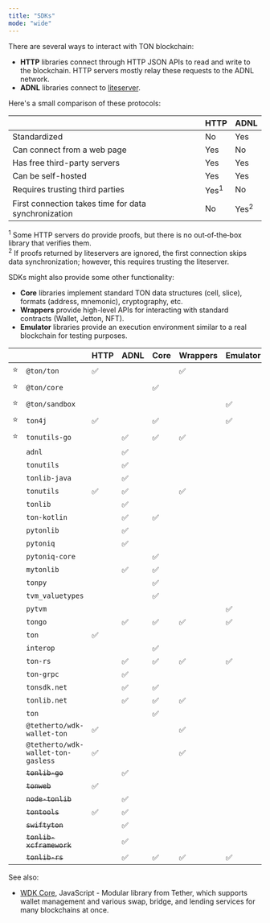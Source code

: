 ```yaml
---
title: "SDKs"
mode: "wide"
---
```


There are several ways to interact with TON blockchain:

- **HTTP** libraries connect through HTTP JSON APIs to read and write to the blockchain. HTTP servers mostly relay these requests to the ADNL network.
- **ADNL** libraries connect to [liteserver](/ecosystem/node/overview).

Here's a small comparison of these protocols:

|                                                      | HTTP            | ADNL            |
| ---------------------------------------------------- | --------------- | --------------- |
| Standardized                                         | No              | Yes             |
| Can connect from a web page                          | Yes             | No              |
| Has free third-party servers                         | Yes             | Yes             |
| Can be self-hosted                                   | Yes             | Yes             |
| Requires trusting third parties                      | Yes<sup>1</sup> | No              |
| First connection takes time for data synchronization | No              | Yes<sup>2</sup> |

<sup>1</sup> Some HTTP servers do provide proofs, but there is no out‑of‑the‑box library that verifies them. <br />
<sup>2</sup> If proofs returned by liteservers are ignored, the first connection skips data synchronization; however, this requires trusting the liteserver.

SDKs might also provide some other functionality:

- **Core** libraries implement standard TON data structures (cell, slice), formats (address, mnemonic), cryptography, etc.
- **Wrappers** provide high-level APIs for interacting with standard contracts (Wallet, Jetton, NFT).
- **Emulator** libraries provide an execution environment similar to a real blockchain for testing purposes.

|   |                          | HTTP | ADNL | Core | Wrappers | Emulator | Language   |                                                                  |                                                                                    |                                    |
| - | ------------------------ | ---- | ---- | ---- | -------- | -------- | ---------- | ---------------------------------------------------------------- | ---------------------------------------------------------------------------------- | ---------------------------------- |
| ⭐ | `@ton/ton`               | ✅    |      |      | ✅        |          | TypeScript | [Code](https://github.com/ton-org/ton)                           |                                                                                    | [Chat](https://t.me/tondev_eng)    |
| ⭐ | `@ton/core`              |      |      | ✅    |          |          | TypeScript | [Code](https://github.com/ton-org/ton-core)                      | [Docs](https://ton-org.github.io/ton-core/)                                        |                                    |
| ⭐ | `@ton/sandbox`           |      |      |      |          | ✅        | TypeScript | [Code](https://github.com/ton-org/sandbox)                       |                                                                                    |                                    |
| ⭐ | `ton4j`                  | ✅    |      | ✅    |          | ✅        | Java       | [Code](https://github.com/neodix42/ton4j)                        |                                                                                    | [Chat](https://t.me/ton4java)      |
| ⭐ | `tonutils-go`            |      | ✅    | ✅    | ✅        |          | Go         | [Code](https://github.com/xssnick/tonutils-go)                   |                                                                                    | [Chat](https://t.me/tonutils)      |
|   | `adnl`                   |      | ✅    |      |          |          | TypeScript | [Code](https://github.com/tonkite/adnl)                          |                                                                                    |                                    |
|   | `tonutils`               |      | ✅    |      |          |          | TypeScript | [Code](https://github.com/thekiba/tonutils)                      |                                                                                    |                                    |
|   | `tonlib-java`            |      | ✅    |      |          |          | Java       | [Code](https://github.com/ton-blockchain/tonlib-java)            |                                                                                    |                                    |
|   | `tonutils`               | ✅    | ✅    |      | ✅        |          | Python     | [Code](https://github.com/nessshon/tonutils)                     | [Docs](https://tonutils.ness.su/)                                                  | [Chat](https://t.me/pythonnton)    |
|   | `tonlib`                 |      | ✅    |      |          |          | C++        | [Code](https://github.com/ton-blockchain/ton/tree/master/tonlib) | [Docs](https://github.com/ton-blockchain/ton/tree/master/example/cpp)              |                                    |
|   | `ton-kotlin`             |      | ✅    | ✅    |          |          | Kotlin     | [Code](https://github.com/ton-community/ton-kotlin)              | [Docs](https://github.com/ton-blockchain/ton-kotlin/wiki/TON-Kotlin-documentation) |                                    |
|   | `pytonlib`               |      | ✅    |      |          |          | Python     | [Code](https://github.com/toncenter/pytonlib)                    |                                                                                    |                                    |
|   | `pytoniq`                |      | ✅    |      |          |          | Python     | [Code](https://github.com/yungwine/pytoniq)                      | [Docs](https://yungwine.gitbook.io/pytoniq-doc/)                                   | [Chat](https://t.me/pythonnton)    |
|   | `pytoniq-core`           |      |      | ✅    |          |          | Python     | [Code](https://github.com/yungwine/pytoniq-core)                 | [Docs](https://yungwine.gitbook.io/pytoniq-doc/)                                   | [Chat](https://t.me/pythonnton)    |
|   | `mytonlib`               |      | ✅    | ✅    |          |          | Python     | [Code](https://github.com/igroman787/mytonlib)                   |                                                                                    |                                    |
|   | `tonpy`                  |      |      | ✅    |          |          | Python     | [Code](https://github.com/disintar/tonpy)                        | [Docs](https://tonpy.dton.io/)                                                     |                                    |
|   | `tvm_valuetypes`         |      |      | ✅    |          |          | Python     | [Code](https://github.com/toncenter/tvm_valuetypes)              |                                                                                    |                                    |
|   | `pytvm`                  |      |      |      |          | ✅        | Python     | [Code](https://github.com/yungwine/pytvm)                        |                                                                                    |                                    |
|   | `tongo`                  |      | ✅    | ✅    | ✅        | ✅        | Go         | [Code](https://github.com/tonkeeper/tongo)                       |                                                                                    |                                    |
|   | `ton`                    | ✅    |      |      |          |          | PHP        | [Code](https://github.com/olifanton/ton)                         |                                                                                    |                                    |
|   | `interop`                |      |      | ✅    |          |          | PHP        | [Code](https://github.com/olifanton/interop)                     |                                                                                    |                                    |
|   | `ton-rs`                 |      | ✅    | ✅    | ✅        | ✅        | Rust       | [Code](https://github.com/ston-fi/ton-rs)                        |                                                                                    |                                    |
|   | `ton-grpc`               |      | ✅    |      |          |          | Rust       | [Code](https://github.com/getgems-io/ton-grpc)                   |                                                                                    |                                    |
|   | `tonsdk.net`             |      | ✅    | ✅    |          |          | C#         | [Code](https://github.com/continuation-team/TonSdk.NET)          |                                                                                    | [Chat](https://t.me/cont_team/104) |
|   | `tonlib.net`             |      | ✅    | ✅    | ✅        |          | C#         | [Code](https://github.com/justdmitry/TonLib.NET)                 |                                                                                    |                                    |
|   | `ton`                    |      |      | ✅    |          |          | Elixir     | [Code](https://github.com/ayrat555/ton)                          |                                                                                    |                                    |
|   | `@tetherto/wdk-wallet-ton` | ✅    |      |      | ✅        |          | JavaScript     | [Code](https://github.com/tetherto/wdk-wallet-ton)              | [Docs](https://github.com/tetherto/wdk-docs/tree/main/sdk/wallet-modules/wallet-ton) |                                    |
|   | `@tetherto/wdk-wallet-ton-gasless` | ✅    |      |      | ✅        |          | JavaScript     | [Code](https://github.com/tetherto/wdk-wallet-ton-gasless)              | [Docs](https://github.com/tetherto/wdk-docs/tree/main/sdk/wallet-modules/wallet-ton-gasless) |                                    |
|   | ~~`tonlib-go`~~          |      | ✅    |      |          |          | Go         | [Code](https://github.com/ton-blockchain/tonlib-go)              |                                                                                    |                                    |
|   | ~~`tonweb`~~             | ✅    |      |      |          |          | JavaScript | [Code](https://github.com/toncenter/tonweb)                      |                                                                                    |                                    |
|   | ~~`node-tonlib`~~        |      | ✅    |      |          |          | JavaScript | [Code](https://github.com/labraburn/node-tonlib)                 |                                                                                    |                                    |
|   | ~~`tontools`~~           | ✅    | ✅    |      |          |          | Python     | [Code](https://github.com/yungwine/TonTools)                     |                                                                                    |                                    |
|   | ~~`swiftyton`~~          |      | ✅    |      |          |          | Swift      | [Code](https://github.com/labraburn/SwiftyTON)                   |                                                                                    |                                    |
|   | ~~`tonlib-xcframework`~~ |      | ✅    |      |          |          | Swift      | [Code](https://github.com/labraburn/tonlib-xcframework)          |                                                                                    |                                    |
|   | ~~`tonlib-rs`~~          |      | ✅    | ✅    | ✅        | ✅        | Rust       | [Code](https://github.com/ston-fi/ton-rs)                        |                                                                                    |                                    |

See also:

- [WDK Core](https://github.com/tetherto/wdk-core), JavaScript - Modular library from Tether, which supports wallet management and various swap, bridge, and lending services for many blockchains at once.
